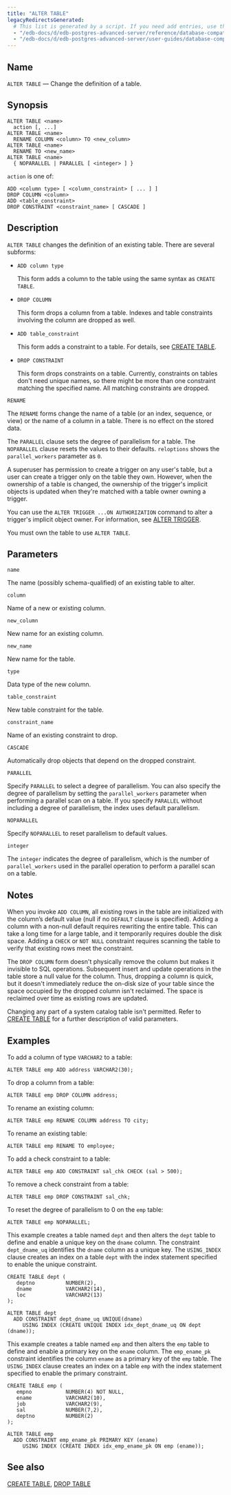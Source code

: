 ```yaml
---
title: "ALTER TABLE"
legacyRedirectsGenerated:
  # This list is generated by a script. If you need add entries, use the `legacyRedirects` key.
  - "/edb-docs/d/edb-postgres-advanced-server/reference/database-compatibility-for-oracle-developers-reference-guide/9.6/Database_Compatibility_for_Oracle_Developers_Reference_Guide.1.027.html"
  - "/edb-docs/d/edb-postgres-advanced-server/user-guides/database-compatibility-for-oracle-developers-guide/9.5/Database_Compatibility_for_Oracle_Developers_Guide.1.057.html"
---
```


<div id="alter_table" class="registered_link"></div>

## Name

`ALTER TABLE` &mdash; Change the definition of a table.

## Synopsis

```text
ALTER TABLE <name>
  action [, ...]
ALTER TABLE <name>
  RENAME COLUMN <column> TO <new_column>
ALTER TABLE <name>
  RENAME TO <new_name>
ALTER TABLE <name>
  { NOPARALLEL | PARALLEL [ <integer> ] }
```

`action` is one of:

```text
ADD <column type> [ <column_constraint> [ ... ] ]
DROP COLUMN <column>
ADD <table_constraint>
DROP CONSTRAINT <constraint_name> [ CASCADE ]
```

## Description

`ALTER TABLE` changes the definition of an existing table. There are several subforms:

-   `ADD column type`

    This form adds a column to the table using the same syntax as `CREATE TABLE`.

-   `DROP COLUMN`

    This form drops a column from a table. Indexes and table constraints involving the column are dropped as well.

-   `ADD table_constraint`

    This form adds a constraint to a table. For details, see [CREATE TABLE](36_create_table/#create_table).

-   `DROP CONSTRAINT`

    This form drops constraints on a table. Currently, constraints on tables don't need unique names, so there might be more than one constraint matching the specified name. All matching constraints are dropped.

`RENAME`

 The `RENAME` forms change the name of a table (or an index, sequence, or view) or the name of a column in a table. There is no effect on the stored data.

The `PARALLEL` clause sets the degree of parallelism for a table. The `NOPARALLEL` clause resets the values to their defaults. `reloptions` shows the `parallel_workers` parameter as `0`.

A superuser has permission to create a trigger on any user's table, but a user can create a trigger only on the table they own. However, when the ownership of a table is changed, the ownership of the trigger's implicit objects is updated when they're matched with a table owner owning a trigger.

You can use the `ALTER TRIGGER ...ON AUTHORIZATION` command to alter a trigger's implicit object owner. For information, see [ALTER TRIGGER](13_alter_trigger/#alter_trigger).

You must own the table to use `ALTER TABLE`.

## Parameters

`name`

 The name (possibly schema-qualified) of an existing table to alter.

`column`

 Name of a new or existing column.

`new_column`

 New name for an existing column.

`new_name`

 New name for the table.

`type`

 Data type of the new column.

`table_constraint`

 New table constraint for the table.

`constraint_name`

 Name of an existing constraint to drop.

`CASCADE`

 Automatically drop objects that depend on the dropped constraint.

`PARALLEL`

 Specify `PARALLEL` to select a degree of parallelism. You can also specify the degree of parallelism by setting the `parallel_workers` parameter when performing a parallel scan on a table. If you specify `PARALLEL` without including a degree of parallelism, the index uses default parallelism.

`NOPARALLEL`

 Specify `NOPARALLEL` to reset parallelism to default values.

`integer`

 The `integer` indicates the degree of parallelism, which is the number of `parallel_workers` used in the parallel operation to perform a parallel scan on a table.

## Notes

When you invoke `ADD COLUMN`, all existing rows in the table are initialized with the column’s default value (null if no `DEFAULT` clause is specified). Adding a column with a non-null default requires rewriting the entire table. This can take a long time for a large table, and it temporarily requires double the disk space. Adding a `CHECK` or `NOT NULL` constraint requires scanning the table to verify that existing rows meet the constraint.

The `DROP COLUMN` form doesn't physically remove the column but makes it invisible to SQL operations. Subsequent insert and update operations in the table store a null value for the column. Thus, dropping a column is quick, but it doesn't immediately reduce the on-disk size of your table since the space occupied by the dropped column isn't reclaimed. The space is reclaimed over time as existing rows are updated.

Changing any part of a system catalog table isn't permitted. Refer to [CREATE TABLE](36_create_table/#create_table) for a further description of valid parameters.

## Examples

To add a column of type `VARCHAR2` to a table:

```text
ALTER TABLE emp ADD address VARCHAR2(30);
```

To drop a column from a table:

```text
ALTER TABLE emp DROP COLUMN address;
```

To rename an existing column:

```text
ALTER TABLE emp RENAME COLUMN address TO city;
```

To rename an existing table:

```text
ALTER TABLE emp RENAME TO employee;
```

To add a check constraint to a table:

```text
ALTER TABLE emp ADD CONSTRAINT sal_chk CHECK (sal > 500);
```

To remove a check constraint from a table:

```text
ALTER TABLE emp DROP CONSTRAINT sal_chk;
```

To reset the degree of parallelism to 0 on the `emp` table:

```text
ALTER TABLE emp NOPARALLEL;
```

This example creates a table named `dept` and then alters the `dept` table to define and enable a unique key on the `dname` column. The constraint `dept_dname_uq` identifies the `dname` column as a unique key. The `USING_INDEX` clause creates an index on a table `dept` with the index statement specified to enable the unique constraint.

```text
CREATE TABLE dept (
   deptno          NUMBER(2),
   dname           VARCHAR2(14),
   loc             VARCHAR2(13)
);
```

```text
ALTER TABLE dept
  ADD CONSTRAINT dept_dname_uq UNIQUE(dname)
     USING INDEX (CREATE UNIQUE INDEX idx_dept_dname_uq ON dept (dname));
```

This example creates a table named `emp` and then alters the `emp` table to define and enable a primary key on the `ename` column. The `emp_ename_pk` constraint identifies the column `ename` as a primary key of the `emp` table. The `USING_INDEX` clause creates an index on a table `emp` with the index statement specified to enable the primary constraint.

```text
CREATE TABLE emp (
   empno           NUMBER(4) NOT NULL,
   ename           VARCHAR2(10),
   job             VARCHAR2(9),
   sal             NUMBER(7,2),
   deptno          NUMBER(2)
);
```

```text
ALTER TABLE emp
  ADD CONSTRAINT emp_ename_pk PRIMARY KEY (ename)
     USING INDEX (CREATE INDEX idx_emp_ename_pk ON emp (ename));
```

## See also

[CREATE TABLE](36_create_table/#create_table), [DROP TABLE](57_drop_table/#drop_table)
